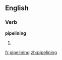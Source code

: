 ==English==

===Verb===
'''pipelining'''

# {{present participle of|[[pipeline]]}}

[[fr:pipelining]]
[[zh:pipelining]]